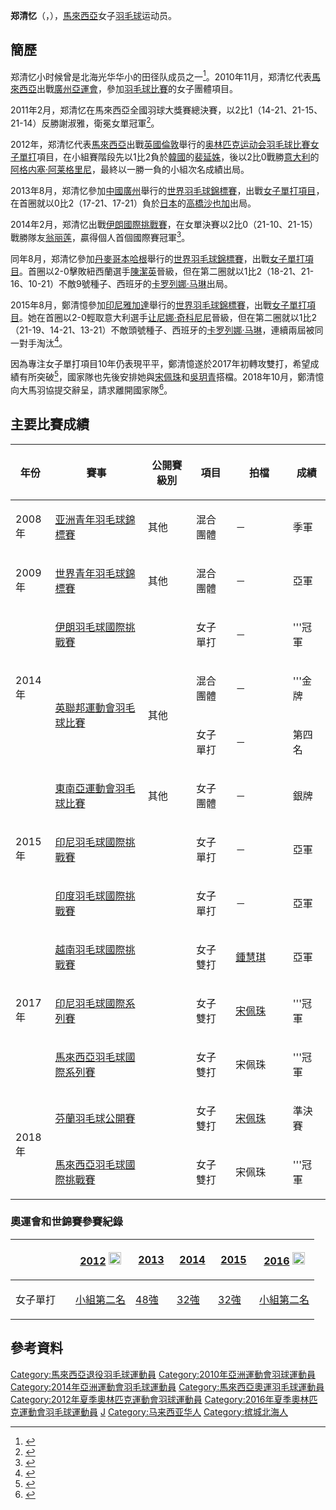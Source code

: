 {{noteTA|G1=Badminton}}
{{Infobox 羽球選手
| playername              = 郑清忆<br/>Tee Jing Yi
| image                   = 
| size                    = 
| caption                 = 
| birth_name              = 
| date_of_birth           = {{birth_date_and_age|1991|2|8}}
| place_of_birth          = {{MAS}}[[槟城|槟城]][[北海_(马来西亚)|北海]]<ref name="Biography">{{cite web|url=https://bwf.tournamentsoftware.com/player-profile/2063f0fa-4a6e-4383-8b51-690ab221ea33/biography|title=Biography - Tee Jing Yi|work=BWF}}</ref>
| height                  = {{height|m=1.63}}<ref name="Biography" />
| weight                  = {{weight|kg=60}}
| event                   = 女子單打、女子雙打
| country                 = {{MAS}}
| years_active            = 
| handedness              = 右手<ref name="Biography" />
| coach                   = 
| highest_ranking         = 第28位（女單）
| date_of_highest_ranking = 2015年4月14日<ref>[http://bwfcontent.tournamentsoftware.com/ranking/player.aspx?id=11138&player=107909 BWF World Ranking - Ranking of  Jing Yi TEE (53153)] {{Wayback|url=http://bwfcontent.tournamentsoftware.com/ranking/player.aspx?id=11138&player=107909 |date=20170305012706 }}{{en}}</ref>
| current_ranking         = 已退役
| date_of_current_ranking = 
| played                  = 112勝–118負（女單）<br/>21勝–20負（女雙）
| titles                  = 
| bwf_profile             = 2063F0FA-4A6E-4383-8B51-690AB221EA33
| bwf_id                  = 53153
| updated                 = 2016年5月8日
}}
{{MedalTableTop|width=286px}}
{{MedalSport | 女子[[羽毛球|羽毛球]]}}
{{MedalCountry | {{MAS}}}}
{{MedalCompetition|[[英联邦运动会|英联邦运动会]]}}
{{MedalGold | [[2014年英联邦运动会|2014年 格拉斯哥]] | [[2014年英聯邦運動會羽毛球比賽|混合團體]]}}
{{MedalCompetition | [[东南亚运动会|东南亚运动会]]}}
{{MedalSilver| [[2015年东南亚运动会|2015年 新加坡]] | [[2015年东南亚运动会羽毛球比赛|女子團體]]}}
{{MedalCompetition | [[世界青年羽毛球錦標賽|世界青年羽毛球錦標賽]]}}
{{MedalSilver| [[2009年世界青年羽毛球錦標賽|2009年 亞羅士打]] | 混合團體 }}
{{MedalCompetition | [[亞洲青年羽毛球錦標賽|亞洲青年羽毛球錦標賽]]}}
{{MedalGold  | [[2007年亚洲青年羽毛球錦標賽|2007年 吉隆坡]] | 混合團體 }}
{{MedalSilver| [[2007年亚洲青年羽毛球錦標賽|2007年 吉隆坡]] | 女子雙打 }}
{{MedalBronze| [[2008年亚洲青年羽毛球錦標賽|2008年 吉隆坡]] | 混合團體 }}
{{MedalCompetition  | [[马来西亚全国羽毛球大奖赛总决赛|马来西亚全国羽毛球大奖赛总决赛]] }}
{{MedalGold  | [[2010年马来西亚全国羽毛球大奖赛总决赛|2010年 瓜拉登嘉樓]] | 女子單打 }}
{{MedalBronze| [[2010年马来西亚全国羽毛球大奖赛总决赛|2010年 瓜拉登嘉樓]] | 女子雙打 }}
{{MedalSilver| [[2011年马来西亚全国羽毛球大奖赛总决赛|2011年 吉隆坡]] | 女子單打 }}
{{MedalBronze| [[2011年马来西亚全国羽毛球大奖赛总决赛|2011年 吉隆坡]] | 女子雙打 }}
{{MedalGold  | [[2012年马来西亚全国羽毛球大奖赛总决赛|2012年 亞羅士打]] | 女子單打 }}
{{MedalBronze| [[2012年马来西亚全国羽毛球大奖赛总决赛|2012年 亞羅士打]] | 女子雙打 }}
{{MedalBronze| [[2013年马来西亚全国羽毛球大奖赛总决赛|2013年 布城]] | 女子單打 }}
{{MedalGold  | [[2015年马来西亚全国羽毛球大奖赛总决赛|2015年 吉隆坡]] | 女子單打 }}
{{MedalBronze| [[2016年马来西亚全国羽毛球大奖赛总决赛|2016年 吉隆坡]] | 女子單打 }}
{{MedalCompetition  | [[马来西亚全国羽毛球锦标赛|马来西亚全国羽毛球锦标赛]] }}
{{MedalBronze| [[2018年马来西亚全国羽毛球锦标赛|2018年 吉隆坡]] | 女子雙打 }}
{{MedalBottom}}
'''郑清忆'''（{{lang-en|Tee Jing Yi}}，{{bd|1991年|2月8日}}），[[馬來西亞|馬來西亞]]女子[[羽毛球|羽毛球]]运动员。

==簡歷==
郑清忆小时候曾是北海光华华小的田径队成员之一<ref>{{cite news|url=http://www.sinchew.com.my/node/1653317|title=北海光华州手摇篮．没宽阔操场田径无敌|date=2017-06-16|publisher=[[星洲网|星洲网]]|accessdate=2018-02-10|archive-date=2018-01-26|archive-url=https://web.archive.org/web/20180126125500/http://www.sinchew.com.my/node/1653317|dead-url=no}}</ref>。2010年11月，郑清忆代表[[2010年亞洲運動會馬來西亞代表團|馬來西亞]]出戰[[廣州|廣州]][[2010年亞洲運動會|亞運會]]，參加[[2010年亞洲運動會羽毛球比賽|羽毛球比賽]]的女子團體項目。

2011年2月，郑清忆在馬來西亞全國羽球大獎賽總決賽，以2比1（14-21、21-15、21-14）反勝謝淑雅，衛冕女單冠軍<ref>{{cite news|title=全國羽球總決賽 鄭清億蟬聯 李宗偉9連霸|url=http://182.54.217.27/node/192106|newspaper=中國報|date=2011-02-21}}{{Dead link|date=2019年11月 |bot=InternetArchiveBot |fix-attempted=yes }}</ref>。

2012年，郑清忆代表[[2012年夏季奧林匹克運動會馬來西亞代表團|馬來西亞]]出戰[[英國|英國]][[倫敦|倫敦]]舉行的[[2012年夏季奥林匹克运动会|奥林匹克运动会]][[2012年夏季奧林匹克運動會羽毛球比賽|羽毛球比賽]][[2012年夏季奧林匹克運動會羽毛球女子單打比賽|女子單打]]項目，在小組賽階段先以1比2負於[[2012年夏季奧林匹克運動會韓國代表團|韓國]]的[[裴延姝|裴延姝]]，後以2比0戰勝[[2012年夏季奧林匹克運動會意大利代表團|意大利]]的[[阿格内塞·阿莱格里尼|阿格内塞·阿莱格里尼]]，最終以一勝一負的小組次名成績出局。

2013年8月，郑清忆參加[[中國|中國]][[廣州|廣州]]舉行的[[2013年世界羽毛球錦標賽|世界羽毛球錦標賽]]，出戰[[2013年世界羽毛球錦標賽女子單打項目|女子單打項目]]，在首圈就以0比2（17-21、17-21）負於[[日本|日本]]的[[高橋沙也加|高橋沙也加]]出局。

2014年2月，郑清忆出戰[[2014年伊朗羽毛球國際挑戰賽|伊朗國際挑戰賽]]，在女單決賽以2比0（21-10、21-15）戰勝隊友[[翁丽莲|翁丽莲]]，贏得個人首個國際賽冠軍<ref>{{cite news|title=伊朗羽球挑戰賽 大馬雙喜臨門|url=http://www.chinapress.com.my/node/499706|newspaper=中國報|date=2014-02-16|deadurl=yes|archiveurl=https://web.archive.org/web/20140520220317/http://www.chinapress.com.my/node/499706|archivedate=2014-05-20}}</ref>。

同年8月，郑清忆參加[[丹麥|丹麥]][[哥本哈根|哥本哈根]]舉行的[[2014年世界羽毛球錦標賽|世界羽毛球錦標賽]]，出戰[[2014年世界羽毛球錦標賽女子單打項目|女子單打項目]]。首圈以2-0擊敗紐西蘭選手[[陳潔英|陳潔英]]晉級，但在第二圈就以1比2（18-21、21-16、10-21）不敵9號種子、西班牙的[[卡罗列娜·马琳|卡罗列娜·马琳]]出局。

2015年8月，鄭清憶參加[[印尼|印尼]][[雅加達|雅加達]]舉行的[[2015年世界羽毛球錦標賽|世界羽毛球錦標賽]]，出戰[[2015年世界羽毛球錦標賽女子單打項目|女子單打項目]]。她在首圈以2-0輕取意大利選手[[让尼娜·奇科尼尼|让尼娜·奇科尼尼]]晉級，但在第二圈就以1比2（21-19、14-21、13-21）不敵頭號種子、西班牙的[[卡罗列娜·马琳|卡罗列娜·马琳]]，連續兩屆被同一對手淘汰<ref>{{cite news|title=世界羽球錦標賽．鄭清憶先盛後衰 世界冠軍虛驚|url=http://www.chinapress.com.my/node/645370|agency=中國報|date=2015-08-11|deadurl=yes|archiveurl=https://web.archive.org/web/20150812175244/http://www.chinapress.com.my/node/645370|archivedate=2015-08-12}}</ref>。

因為專注女子單打項目10年仍表現平平，鄭清憶遂於2017年初轉攻雙打，希望成績有所突破<ref>{{zh-sg}}{{cite news|title=10年女单表现平平·郑清忆转战女双！|url=http://www.sinchew.com.my/node/1601639|newspaper=星洲日报|date=2017-01-02|accessdate=2018-07-17|archive-date=2018-07-17|archive-url=https://web.archive.org/web/20180717131648/http://www.sinchew.com.my/node/1601639|dead-url=no}}</ref>，國家隊也先後安排她與[[宋佩珠|宋佩珠]]和[[吳玥青|吳玥青]]搭檔。2018年10月，鄭清憶向大馬羽協提交辭呈，請求離開國家隊<ref>{{zh-sg}}{{cite news|title=联手徐家铭 郑清忆退出国羽|url=http://www.kwongwah.com.my/?p=542824|newspaper=光华日报|date=2018-07-10|access-date=2018-07-17|archive-url=https://web.archive.org/web/20180717131954/http://www.kwongwah.com.my/?p=542824|archive-date=2018-07-17|dead-url=yes}}</ref>。

==主要比賽成績==
{| class=wikitable style="text-align:center; font-size:small;" 
!width="50"|年份
!width="180"|賽事
!width="80"|公開賽級別
!width="60"|項目
!width="100"|拍檔
!width="50"|成績
|-
!rowspan="1"|2008年
|[[2008年亚洲青年羽毛球錦標賽|亚洲青年羽毛球錦標賽]]
|其他
|混合團體
|－
|bgcolor="#b8860b"|季軍
|-
!rowspan="1"|2009年
|[[2009年世界青年羽毛球錦標賽|世界青年羽毛球錦標賽]]
|其他
|混合團體
|－
|bgcolor="silver"|亞軍
|-
!rowspan="3"|2014年
|[[2014年伊朗羽毛球國際挑戰賽|伊朗羽毛球國際挑戰賽]]
|{{BWFIC}}
|女子單打
|－
|bgcolor="gold"|'''冠軍
|-
|rowspan="2"|[[2014年英聯邦運動會羽毛球比賽|英聯邦運動會羽毛球比賽]]
|rowspan="2"|其他
|混合團體
|－
|bgcolor="gold"|'''金牌
|-
|女子單打
|－
|第四名
|-
!rowspan="3"|2015年
|[[2015年東南亞運動會羽毛球比賽|東南亞運動會羽毛球比賽]]
|其他
|女子團體
|－
|bgcolor="silver"|銀牌
|-
|[[2015年印度尼西亞羽毛球國際挑戰賽|印尼羽毛球國際挑戰賽]]
|{{BWFIC}}
|女子單打
|－
|bgcolor="silver"|亞軍
|-
|[[2015年印度羽毛球國際挑戰賽|印度羽毛球國際挑戰賽]]
|{{BWFIC}}
|女子單打
|－
|bgcolor="silver"|亞軍
|-
!rowspan="3"|2017年
|[[2017年越南羽毛球國際挑戰賽|越南羽毛球國際挑戰賽]]
|{{BWFIC}}
|女子雙打
|[[鍾慧琪|鍾慧琪]]
|bgcolor="silver"|亞軍
|-
|[[2017年印度尼西亞羽毛球國際系列賽|印尼羽毛球國際系列賽]]
|{{BWFIS}}
|女子雙打
|[[宋佩珠|宋佩珠]]
|bgcolor="gold"|'''冠軍
|-
|[[2017年馬來西亞羽毛球國際系列賽|馬來西亞羽毛球國際系列賽]]
|{{BWFIS}}
|女子雙打
|宋佩珠
|bgcolor="gold"|'''冠軍
|-
!rowspan="2"|2018年
|[[2018年芬蘭羽毛球公開賽|芬蘭羽毛球公開賽]]
|{{BWFIC}}
|女子雙打
|[[宋佩珠|宋佩珠]]
|bgcolor="#b8860b"|準決賽
|-
|[[2018年馬來西亞羽毛球國際挑戰賽|馬來西亞羽毛球國際挑戰賽]]
|{{BWFIC}}
|女子雙打
|宋佩珠
|bgcolor="gold"|'''冠軍
|}
{{BWF賽事級別索引}}

===奧運會和世錦賽參賽紀錄===
{| class=wikitable style="text-align:center; font-size:small;" 
!
!width="80"|[[2012年夏季奧林匹克運動會羽毛球比賽|2012]] [[File:Olympic_rings_without_rims.svg|20px]]
!width="50"|[[2013年世界羽毛球錦標賽|2013]]
!width="50"|[[2014年世界羽毛球錦標賽|2014]]
!width="50"|[[2015年世界羽毛球錦標賽|2015]]
!width="80"|[[2016年夏季奧林匹克運動會羽毛球比賽|2016]] [[File:Olympic_rings_without_rims.svg|20px]]
|-
!width="80"|女子單打
|[[2012年夏季奧林匹克運動會羽毛球女子單打比賽|小組第二名]]
|[[2013年世界羽毛球錦標賽女子單打項目|48強]]
|[[2014年世界羽毛球錦標賽女子單打項目|32強]]
|[[2015年世界羽毛球錦標賽女子單打項目|32強]]
|[[2016年夏季奧林匹克運動會羽毛球女子單打比賽|小組第二名]]
|}

==參考資料==
{{Portal box|马来西亚|羽毛球}}
{{reflist|2}}

{{DEFAULTSORT:Tee Jing Yi}}
[[Category:馬來西亞退役羽毛球運動員|Category:馬來西亞退役羽毛球運動員]]
[[Category:2010年亞洲運動會羽球運動員|Category:2010年亞洲運動會羽球運動員]]
[[Category:2014年亞洲運動會羽毛球運動員|Category:2014年亞洲運動會羽毛球運動員]]
[[Category:馬來西亞奧運羽毛球運動員|Category:馬來西亞奧運羽毛球運動員]]
[[Category:2012年夏季奧林匹克運動會羽球運動員|Category:2012年夏季奧林匹克運動會羽球運動員]]
[[Category:2016年夏季奧林匹克運動會羽毛球運動員|Category:2016年夏季奧林匹克運動會羽毛球運動員]]
[[Category:郑姓|J]]
[[Category:马来西亚华人|Category:马来西亚华人]]
[[Category:槟城北海人|Category:槟城北海人]]